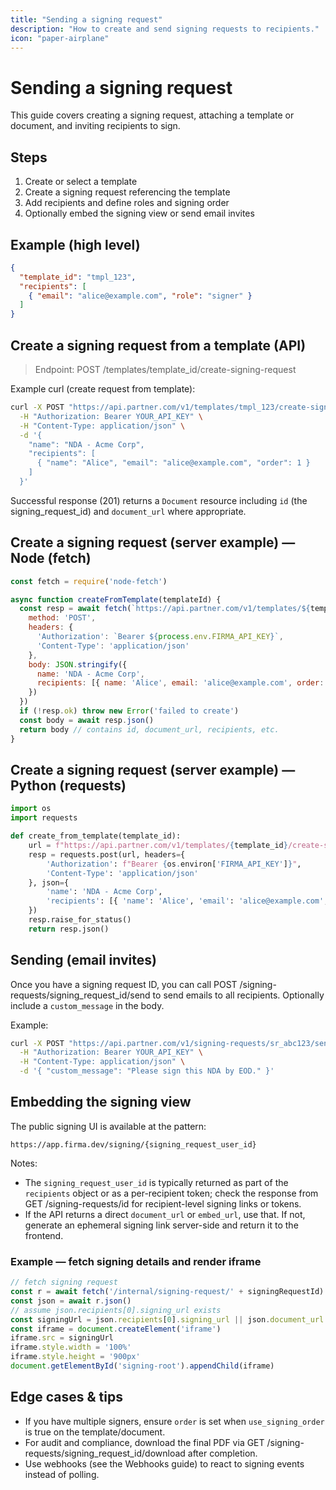 ```yaml
---
title: "Sending a signing request"
description: "How to create and send signing requests to recipients."
icon: "paper-airplane"
---
```


# Sending a signing request

This guide covers creating a signing request, attaching a template or document, and inviting recipients to sign.

## Steps

1. Create or select a template
2. Create a signing request referencing the template
3. Add recipients and define roles and signing order
4. Optionally embed the signing view or send email invites

## Example (high level)

```json
{
  "template_id": "tmpl_123",
  "recipients": [
    { "email": "alice@example.com", "role": "signer" }
  ]
}
```

## Create a signing request from a template (API)

> Endpoint: POST /templates/template_id/create-signing-request

Example curl (create request from template):

```bash
curl -X POST "https://api.partner.com/v1/templates/tmpl_123/create-signing-request" \
  -H "Authorization: Bearer YOUR_API_KEY" \
  -H "Content-Type: application/json" \
  -d '{
    "name": "NDA - Acme Corp",
    "recipients": [
      { "name": "Alice", "email": "alice@example.com", "order": 1 }
    ]
  }'
```

Successful response (201) returns a `Document` resource including `id` (the signing_request_id) and `document_url` where appropriate.

## Create a signing request (server example) — Node (fetch)

```js
const fetch = require('node-fetch')

async function createFromTemplate(templateId) {
  const resp = await fetch(`https://api.partner.com/v1/templates/${templateId}/create-signing-request`, {
    method: 'POST',
    headers: {
      'Authorization': `Bearer ${process.env.FIRMA_API_KEY}`,
      'Content-Type': 'application/json'
    },
    body: JSON.stringify({
      name: 'NDA - Acme Corp',
      recipients: [{ name: 'Alice', email: 'alice@example.com', order: 1 }]
    })
  })
  if (!resp.ok) throw new Error('failed to create')
  const body = await resp.json()
  return body // contains id, document_url, recipients, etc.
}
```

## Create a signing request (server example) — Python (requests)

```py
import os
import requests

def create_from_template(template_id):
    url = f"https://api.partner.com/v1/templates/{template_id}/create-signing-request"
    resp = requests.post(url, headers={
        'Authorization': f"Bearer {os.environ['FIRMA_API_KEY']}",
        'Content-Type': 'application/json'
    }, json={
        'name': 'NDA - Acme Corp',
        'recipients': [{ 'name': 'Alice', 'email': 'alice@example.com', 'order': 1 }]
    })
    resp.raise_for_status()
    return resp.json()
```

## Sending (email invites)

Once you have a signing request ID, you can call POST /signing-requests/signing_request_id/send to send emails to all recipients. Optionally include a `custom_message` in the body.

Example:

```bash
curl -X POST "https://api.partner.com/v1/signing-requests/sr_abc123/send" \
  -H "Authorization: Bearer YOUR_API_KEY" \
  -H "Content-Type: application/json" \
  -d '{ "custom_message": "Please sign this NDA by EOD." }'
```

## Embedding the signing view

The public signing UI is available at the pattern:

`https://app.firma.dev/signing/{signing_request_user_id}`

Notes:

- The `signing_request_user_id` is typically returned as part of the `recipients` object or as a per-recipient token; check the response from GET /signing-requests/id for recipient-level signing links or tokens.
- If the API returns a direct `document_url` or `embed_url`, use that. If not, generate an ephemeral signing link server-side and return it to the frontend.

### Example — fetch signing details and render iframe

```js
// fetch signing request
const r = await fetch('/internal/signing-request/' + signingRequestId)
const json = await r.json()
// assume json.recipients[0].signing_url exists
const signingUrl = json.recipients[0].signing_url || json.document_url || `https://app.firma.dev/signing/${json.id}`
const iframe = document.createElement('iframe')
iframe.src = signingUrl
iframe.style.width = '100%'
iframe.style.height = '900px'
document.getElementById('signing-root').appendChild(iframe)
```

## Edge cases & tips

- If you have multiple signers, ensure `order` is set when `use_signing_order` is true on the template/document.
- For audit and compliance, download the final PDF via GET /signing-requests/signing_request_id/download after completion.
- Use webhooks (see the Webhooks guide) to react to signing events instead of polling.